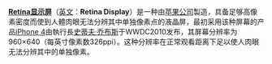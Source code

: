 '''[[Retina显示屏|Retina显示屏]]'''（[[英文|英文]]：'''Retina Display'''）是一种由[[苹果公司|苹果公司]]製造，具备足够高像素密度而使到人體肉眼无法分辨其中单独像素点的液晶屏，最初采用该种屏幕的产品[[iPhone_4|iPhone 4]]由執行長[[史蒂夫·乔布斯|史蒂夫·乔布斯]]于WWDC2010发布，其屏幕分辨率为960×640（每英寸像素数326ppi）。这种分辨率在正常观看距离下足以使人肉眼无法分辨其中的单独像素。
